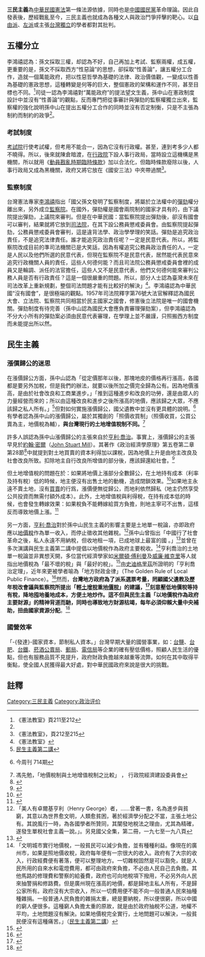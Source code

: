 {{三民主義}}
'''三民主義'''為[[中華民國憲法|中華民國憲法]]第一條法源依據，同時也是[[中國國民黨|中國國民黨]]革命理論。因此自發表後，歷經戰亂至今，三民主義也就成為各種文人與政治鬥爭抨擊的靶心。以[[自由主義|自由派]]、[[社會主義|左派]]或主張[[台灣獨立|台灣獨立]]的學者都對其批判。

== 五權分立 ==
{{Main|五權憲法}}
李鴻禧認為：孫文採取三權，却認為不好，自己再加上考試、監察兩權，成五權，更重要的是，孫文不採取西方“性惡論”的思想，卻採取“性善論”，讓五權分工合作，造就一個萬能政府，把以性惡哲學為基礎的法律、政治價值觀，一變成以性善為基礎的憲政思想，這種轉變是何等的巨大，整個憲政的架構和運作不同，甚至目標也不同。<ref>《憲法教室》頁211至212</ref>司徒一認為李鴻禧對“萬能政府”的提法望文生義，孫中山在憲政制度設計中並沒有“性善論”的觀點，反而專門把從事審計與彈劾的監察權獨立出來，監察權的強化說明孫中山在提出五權分工合作的同時並沒有否定制衡，只是不主張為制約而制約的政爭<ref name="situyi2"></ref>。

=== 考試制度 ===
[[考試院|考試院]]行使考試權，但考用不能合一，因為它沒有行政權。甚至，連到考多少人都不曉得。所以，後來就陳倉暗渡，在[[行政院|行政院]]下設人事行政局，當時設立這機構是黑機關，所以就用《[[動員戡亂時期臨時條款|動員戡亂時期臨時條款]]》加以合法化，但臨時條款廢除以後，人事行政局又成為黑機關，政府又將它放在《國安三法》中夾帶過關<ref>《憲法教室》，頁212至215</ref>。

=== 監察制度 ===
台灣憲法專家[[李鴻禧|李鴻禧]]指出「國父孫文發明了監察制度，將屬於立法權中的[[彈劾|彈劾]]權分離出來，另外成立[[監察院|監察院]]。在國外，彈劾權是國會兩院制的國家才具有的，由下議院提出彈劾，上議院來審判。但是在中華民國：當監察院提出彈劾後，卻沒有國會可以審判，結果就將它放到[[司法院|司法院]]，在其下設公務員懲戒委員會。由監察院提起彈劾，公務員懲戒委員會審判，這是違背法學、政治學學理的笑話。彈劾是追究政治責任，不是追究法律責任。誰才能追究政治責任呢？一定是民意代表。所以，將監察院改成目前的準司法機關已是大笑話，因為有權追究公務員政治責任的人，一定是人民以及他們所選的民意代表，但現在監察院不是民意代表，居然能代表民意來追究行政機關人員的責任，這些人何德何能？而且司法院公務員懲戒委員會裡的成員又是輪調、派任的法官擔任，這些人又不是民意代表，他們又何德何能來審判公務人員是否有行政責任？這是一個很嚴重的問題。所以，部分人士認為臺灣未來在司法改革上重新規劃，整個司法問題才能有比較好的解決」<ref>《憲法教室》</ref>。李鴻禧認為中華民國“沒有國會”，是很極端的觀點。1957年司法院釋字第76號大法官解釋認為國民大會、立法院、監察院共同相當於民主國家之國會，修憲後立法院是唯一的國會機關。彈劾制度有待完善（孫中山認為國民大會應負責審理彈劾案），但李鴻禧認為不分大小所有的彈劾案必須由民意代表審理，在學理上並不嚴謹，只照搬西方制度而未能提出所以然。

== 民生主義 ==
=== {{Anchor|漲價歸公}}漲價歸公的迷思 ===
{{See also|公告地價}}
在漲價歸公方面，孫中山認為「從定價那年以後，那塊地皮的價格再行漲高，各國都是要另外加稅，但是我們的辦法，就要以後所加之價完全歸為公有。因為地價漲高，是由於社會改良和工商業進步。」「推到這種進步和改良的功勞，還是由眾人的力量經營而來的；所以由這種改良和進步之後所漲高的地價，應該歸之大眾，不應該歸之私人所有。」<ref> [[s:三民主義/民生主義第二講|民生主義第二講]] </ref>但對如何實施漲價歸公，國父遺教中並沒有更具體的說明。<ref>{{cite web|url=http://www.businesstoday.com.tw/article-content-80445-92762|author=林全|title=土地漲價歸公／不免流於清談|accessdate=2013-07-30|archive-date=2020-08-20|archive-url=https://web.archive.org/web/20200820234910/http://www.businesstoday.com.tw/article-content-80445-92762|dead-url=no}}  今周刊 714期</ref>有學者認為孫中山的漲價歸公，屬於其獨創的「照價收買制」（照價收買，公買公賣為主，地價稅為輔），'''與台灣現行的土地增值稅制不同。'''<ref> 馮先勉，「地價稅制與土地增值稅制之比較」 ， 行政院經濟建設委員會</ref>  

許多人誤認為孫中山漲價歸公的主張來自於[[亨利·喬治|亨利·喬治]]。事實上，漲價歸公的主張早見於[[約翰·斯圖爾特·密爾|約翰·密爾]]（[[John_Stuart_Mill|John Stuart Mill]]）。其著作《政治經濟學原理》第五卷第二章第28節<ref>{{cite web|url=http://www.econlib.org/library/Mill/mlP64.html|author=約翰·密爾|title=政治經濟學原理（英文）|accessdate=2015-03-20|archive-date=2015-01-08|archive-url=https://web.archive.org/web/20150108121840/http://www.econlib.org/library/Mill/mlP64.html|dead-url=no}}</ref>中就提到對土地買賣的資本利得加以課稅，因為地價上升是由地主改良及社會改良所致。扣除地主自行改良所增值的部分後，應該歸還給社會。<ref>{{cite web| url=http://www.rchss.sinica.edu.tw/app/ebook/journal/06-02-1994/06_2_1.pdf| author=蔡吉源| title=亨利喬治法則與都市土地稅制改革| accessdate=2013-07-30| archive-date=2015-02-08| archive-url=https://web.archive.org/web/20150208103140/http://www.rchss.sinica.edu.tw/app/ebook/journal/06-02-1994/06_2_1.pdf| dead-url=no}}</ref>

但土地增值稅的問題在於：如果將地價上漲部分全數歸公，在土地持有成本（利率及持有稅）低的時候，地主便沒有出售土地的動機，造成閉鎖效果。<ref>{{cite web|url=http://www.masterlink.com.tw/web6/ec/ms-earth/tax/ssnewstxt.asp?ind=147|author=孫克難|title=土增稅減半課徵兩年之剖析|accessdate=2013-07-30|deadurl=yes|archiveurl=https://web.archive.org/web/20140903112323/http://www.masterlink.com.tw/web6/ec/ms-earth/tax/ssnewstxt.asp?ind=147|archivedate=2014-09-03}}</ref>如果地主永遠不賣土地，沒有[[買賣|買賣]]的行爲，漲價便無從歸公，而地利依然歸私（地主仍然享受公共投資而無需付額外成本）。此外，土地增值稅與利得稅，在持有成本低的時候，也會發生轉嫁效果：如果稅負不能轉嫁給買方負擔，則地主寧可不出售，這樣反而導致地價上漲。<ref>{{cite web|url=http://old.npf.org.tw/PUBLICATION/FM/090/FM-R-090-029.htm|author=李禮仲，黃怡靜|title=調整土地增值稅之思維|accessdate=2013-07-30|deadurl=yes|archiveurl=https://web.archive.org/web/20131113013213/http://old.npf.org.tw/PUBLICATION/FM/090/FM-R-090-029.htm|archivedate=2013-11-13}}</ref>

另一方面，[[亨利·喬治|亨利·喬治]]對於孫中山民生主義的影響主要是土地單一稅論，亦即政府應以[[地價稅|地價稅]]作為單一收入，而停止徵收其他雜稅。<ref>「美人有卓爾基亨利（Henry George）者，……曾著一書，名為進步與貧窮，其意以為世界愈文明，人類愈貧困，著於經濟學分配之不當，主張土地公有。其說風行一時，為各國學者所贊同，其闡發地稅法之理由，尤其為精確，遂發生單稅社會主義一說。」{{cite web| url=http://www.greatroc.org/thread-7620-1-1.html| author=孫文| title=對中國社會黨演講「社會主義之派別及批評」| access-date=2015-08-14| archive-date=2015-02-08| archive-url=https://web.archive.org/web/20150208113044/http://www.greatroc.org/thread-7620-1-1.html| dead-url=no}}。另見國父全集，第二冊，一九七至一九八頁</ref>孫中山曾指出「中國行了社會革命之後，私人永遠不用納稅，但收地租一項，已成地球上最富的國 。」<ref>{{cite web| url=http://www.sunyat-sen.org:1980/b5/125.92.250.161/sundb/sundbzz/show.php?page=4&id=246| author=孫文| title=東京《民報》創刊週年慶祝大會演說| accessdate=2013-07-30| deadurl=yes| archiveurl=https://web.archive.org/web/20150208113200/http://www.sunyat-sen.org:1980/b5/125.92.250.161/sundb/sundbzz/show.php?page=4&id=246| archivedate=2015-02-08| df=}}</ref>並曾在多次演講與民生主義第二講中提倡以地價稅作為政府主要稅收。<ref>「文明城市實行地價稅，一般貧民可以減少負擔，並有種種利益。像現在的廣州市，如果是照地價收稅，政府每年便有一宗很大的收入。政府有了大宗的收入，行政經費便有著落，便可以整理地方。一切雜稅固然是可以豁免，就是人民所用的自來水和電燈費用，都可由政府來負擔，不必由人民自己去負擔。其他馬路的修理費和警察的給養費，政府也可向地稅項下撥用，不必另外向人民來抽警捐和修路費。但是廣州現在漲高的地價，都是歸地主私人所有，不是歸公家所有。政府沒有大宗收入，所以一切費用便不能不向一般普通人民來抽種種雜捐。一般普通人民負擔的雜捐太重，總是要納稅，所以便很窮，所以中國的窮人便很多。這種窮人負擔太重的原故，就是由於政府抽稅不公道，地權不平均，土地問題沒有解決。如果地價稅完全實行，土地問題可以解決，一般貧民便沒有這種痛苦。」（[[s:三民主義/民生主義第二講|民生主義第二講]]）</ref>亨利喬治的土地單一稅論並非異想天開，多位當代經濟學家如[[米爾頓·傅利曼|米爾頓·傅利曼]]及[[威廉·維克里|威廉·維克里]]等人就指出地價稅為「最不壞的稅」與「最好的稅」。<ref>{{cite web|url=http://research.stlouisfed.org/publications/review/05/05/CohenCoughlin.pdf|author=Jeffrey P. Cohen and Cletus C. Coughlin|publisher=聖路易聯邦準備銀行|title=An Introduction to Two-Rate Taxation of Land and Buildings|accessdate=2013-07-30|archive-date=2016-12-28|archive-url=https://web.archive.org/web/20161228053613/https://research.stlouisfed.org/publications/review/05/05/CohenCoughlin.pdf/|dead-url=no}}</ref>由[[約瑟夫·斯蒂格利茨|史迪格里茲]]所證明的「亨利喬治定理」，近年來更被學者喻為「地方財政金律」（The Golden Rule of Local Public Finance）。<ref>{{cite web| url=http://www.cirje.e.u-tokyo.ac.jp/research/dp/2010/2010cf773.pdf| title=The Henry George Theorem in a Second Best World| accessdate=2013-07-30| archive-date=2020-08-21| archive-url=https://web.archive.org/web/20200821001640/http://www.cirje.e.u-tokyo.ac.jp/research/dp/2010/2010cf773.pdf| dead-url=no}}</ref>然而，'''台灣地方政府為了派系選票考量，罔顧國父遺教及歷年稅改會議與監察院所提出「輕[[土增稅|土增稅]]重[[地價稅|地價稅]]」的建議，<ref>{{cite web| url=http://www.cy.gov.tw/AP_Home/Op_Upload/eDoc/出版品/101/1010000051010101326p.pdf| title=監察院100年度我國賦稅結構與政府稅制改革措施專案調查研究報告| accessdate=2013-07-30| deadurl=yes| archiveurl=https://web.archive.org/web/20160304134058/http://www.cy.gov.tw/AP_Home/Op_Upload/eDoc/%E5%87%BA%E7%89%88%E5%93%81/101/1010000051010101326p.pdf| archivedate=2016-03-04}}</ref>刻意壓低地價稅等持有稅，降地囤地養地成本，方便土地炒作。這不但與民生主義「以地價稅作為政府主要財源」的精神背道而馳，同時也導致地方財源枯竭，每年必須仰賴大量中央補助，扭曲國家資源分配'''。<ref>{{cite web| url=http://www.npf.org.tw/post/1/3299| title=地方財政問題非財政收支劃分法可解決| author=趙楊清，陳姸蒨| accessdate=2013-07-30| archive-date=2014-03-07| archive-url=https://web.archive.org/web/20140307133449/http://www.npf.org.tw/post/1/3299| dead-url=no}}</ref>

=== 國營效率 ===
「-{發達}-國家資本，節制私人資本。」台灣早期大量的國營事業，如：[[台鹽|台鹽]]、[[台肥|台肥]]、[[台鐵|台鐵]]、[[菸酒公賣局|菸酒公賣局]]、[[中華郵政|郵局]]、[[交通部電信總局|電信局]]等企業的確有壓低價格，照顧人民生活的優點，但也有服務品質不見提升，政府財政負擔越來越重等流弊。如何在其中取得平衡點，使全國人民獲得最大好處，對中華民國政府來說是很大的挑戰。

==註釋==

{{Reflist|2}}

[[Category:三民主義|Category:三民主義]]
[[Category:政治评价|Category:政治评价]]